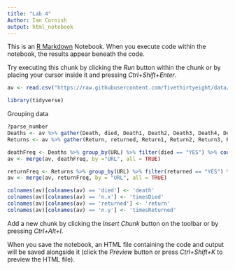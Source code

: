---
title: "Lab 4"
Author: Ian Cornish
output: html_notebook
---

This is an [R Markdown](http://rmarkdown.rstudio.com) Notebook. When you execute code within the notebook, the results appear beneath the code. 

Try executing this chunk by clicking the *Run* button within the chunk or by placing your cursor inside it and pressing *Ctrl+Shift+Enter*. 

```{r}
av <- read.csv("https://raw.githubusercontent.com/fivethirtyeight/data/master/avengers/avengers.csv", stringsAsFactors = FALSE)

library(tidyverse)
```

Grouping data

```{R}
?parse_number
Deaths <- av %>% gather(Death, died, Death1, Death2, Death3, Death4, Death5) 
Returns <- av %>% gather(Return, returned, Return1, Return2, Return3, Return4, Return5)

deathFreq <- Deaths %>% group_by(URL) %>% filter(died == "YES") %>% count(died)
av <- merge(av, deathFreq, by ="URL", all = TRUE)

returnFreq <- Returns %>% group_by(URL) %>% filter(returned == "YES") %>% count(returned)
av <- merge(av, returnFreq, by = "URL", all = TRUE)

colnames(av)[colnames(av) == 'died'] <- 'death'
colnames(av)[colnames(av) == 'n.x'] <- 'timesDied'
colnames(av)[colnames(av) == 'returned'] <- 'return'
colnames(av)[colnames(av) == 'n.y'] <- 'timesReturned'
```

Add a new chunk by clicking the *Insert Chunk* button on the toolbar or by pressing *Ctrl+Alt+I*.

When you save the notebook, an HTML file containing the code and output will be saved alongside it (click the *Preview* button or press *Ctrl+Shift+K* to preview the HTML file).
